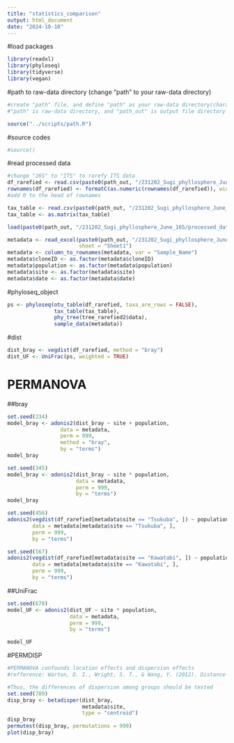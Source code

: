 ```yaml
---
title: "statistics_comparison"
output: html_document
date: "2024-10-10"
---
```


#load packages

```r
library(readxl)
library(phyloseq)
library(tidyverse)
library(vegan)
```

#path to raw-data directory (change "path" to your raw-data directory)

```r
#create "path" file, and define "path" as your raw-data directory(character vector) in the file
#"path" is raw-data directory, and "path_out" is output file directory

source("../scripts/path.R")
```

#source codes

```r
#source()
```

#read processed data

```r
#change "16S" to "ITS" to rarefy ITS data
df_rarefied <- read.csv(paste0(path_out, "/231202_Sugi_phyllosphere_June_16S/processed_data/df_rarefied_16S.csv"), row.names = 1)
rownames(df_rarefied) <- formatC(as.numeric(rownames(df_rarefied)), width = 4, flag = "0") 
#add 0 to the head of rownames

tax_table <- read.csv(paste0(path_out, "/231202_Sugi_phyllosphere_June_16S/processed_data/tax_table2_16S.csv"), row.names = 1)
tax_table <- as.matrix(tax_table)

load(paste0(path_out, "/231202_Sugi_phyllosphere_June_16S/processed_data/trees.Rdata"))

metadata <- read_excel(paste0(path_out, "/231202_Sugi_phyllosphere_June_16S/processed_data/metadata_2306.xlsx"), 
                       sheet = "Sheet1")
metadata <- column_to_rownames(metadata, var = "Sample_Name")
metadata$cloneID <- as.factor(metadata$cloneID)
metadata$population <- as.factor(metadata$population)
metadata$site <- as.factor(metadata$site)
metadata$date <- as.factor(metadata$date)
```

#phyloseq_object

```r
ps <- phyloseq(otu_table(df_rarefied, taxa_are_rows = FALSE), 
               tax_table(tax_table), 
               phy_tree(tree_rarefied2$data), 
               sample_data(metadata))
```

#dist

```r
dist_bray <- vegdist(df_rarefied, method = "bray")
dist_UF <- UniFrac(ps, weighted = TRUE)
```

# PERMANOVA
##bray

```r
set.seed(234)
model_bray <- adonis2(dist_bray ~ site + population, 
                 data = metadata, 
                 perm = 999, 
                 method = "bray", 
                 by = "terms")
model_bray
```

```r
set.seed(345)
model_bray <- adonis2(dist_bray ~ site * population, 
                      data = metadata, 
                      perm = 999, 
                      by = "terms")
model_bray
```

```r
set.seed(456)
adonis2(vegdist(df_rarefied[metadata$site == "Tsukuba", ]) ~ population, 
        data = metadata[metadata$site == "Tsukuba", ], 
        perm = 999, 
        by = "terms")

set.seed(567)
adonis2(vegdist(df_rarefied[metadata$site == "Kawatabi", ]) ~ population, 
        data = metadata[metadata$site == "Kawatabi", ], 
        perm = 999, 
        by = "terms")
```

##UniFrac

```r
set.seed(678)
model_UF <- adonis2(dist_UF ~ site * population, 
                    data = metadata, 
                    perm = 999, 
                    by = "terms")

model_UF
```

#PERMDISP

```r
#PERMANOVA confounds location effects and dispersion effects
#refference: Warton, D. I., Wright, S. T., & Wang, Y. (2012). Distance‐based multivariate analyses confound location and dispersion effects. Methods in Ecology and Evolution, 3(1), 89-101.

#Thus, the differences of dispersion among groups should be tested
set.seed(789)
disp_bray <- betadisper(dist_bray, 
                        metadata$site, 
                        type = "centroid")
disp_bray
permutest(disp_bray, permutations = 999)
plot(disp_bray)
```

